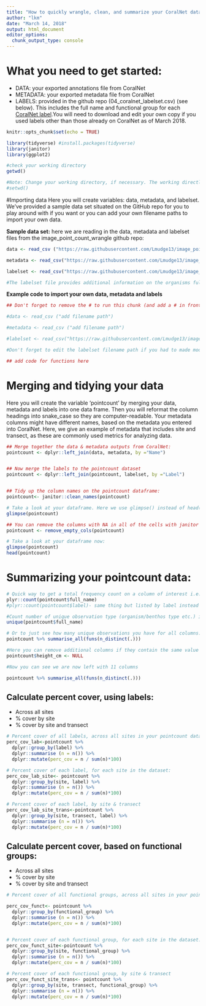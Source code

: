 ```yaml
---
title: "How to quickly wrangle, clean, and summarize your CoralNet data"
author: "lkm"
date: "March 14, 2018"
output: html_document
editor_options: 
  chunk_output_type: console
---
```


# What you need to get started:  

* DATA: your exported annotations file from CoralNet 
* METADATA: your exported metadata file from CoralNet
* LABELS: provided in the github repo (04_coralnet_labelset.csv) (see below). This includes the full name and functional group for each [CoralNet label](https://coralnet.ucsd.edu/label/list/).You will need to download and edit your own copy if you used labels other than those already on CoralNet as of March 2018. 


```r
knitr::opts_chunk$set(echo = TRUE)

library(tidyverse) #install.packages(tidyverse)
library(janitor)
library(ggplot2)

#check your working directory
getwd()

#Note: Change your working directory, if necessary. The working directly should be the folder your data is stored in.
#setwd()
```

#Importing data 
Here you will create variables: data, metadata, and labelset. We've provided a sample data set situated on the GitHub repo for you to play around with if you want or you can add your own filename paths to import your own data. 

**Sample data set:** here we are reading in the data, metadata and labelset files from the image_point_count_wrangle github repo:

```r

data <- read_csv ("https://raw.githubusercontent.com/Lmudge13/image_point_count_wrangling/master/coral-net/02_sample_data_annotations_simple_coralnet.csv")

metadata <- read_csv("https://raw.githubusercontent.com/Lmudge13/image_point_count_wrangling/master/coral-net/03_sample_metadata_coralnet.csv")

labelset <- read_csv("https://raw.githubusercontent.com/Lmudge13/image_point_count_wrangling/master/coral-net/04_coralnet_labelset.csv")

#The labelset file provides additional information on the organisms full name and their relevant functional group based on the set of short code labels typically used by CoralNet users.This extra information is not provided in the data output from CoralNet and therefore needs to be imported separately.

```

**Example code to import your own data, metadata and labels**
```r
## Don't forget to remove the # to run this chunk (and add a # in front of the sample data set code (or delete it) if you don't wish to use it.

#data <- read_csv ("add filename path")

#metadata <- read_csv ("add filename path")

#labelset <- read_csv("https://raw.githubusercontent.com/Lmudge13/image_point_count_wrangling/master/coral-net/04_coralnet_labelset.csv"). 

#Don't forget to edit the labelset filename path if you had to made modifications to this file.

```


```r

## add code for functions here

```


# Merging and tidying your data 
Here you will create the variable 'pointcount' by merging your data, metadata and labels into one data frame. Then you will reformat the column headings into snake_case so they are computer-readable. Your metadata columns might have different names, based on the metadata you entered into CoralNet. Here, we give an example of metadata that includes site and transect, as these are commonly used metrics for analyzing data.  

```r


## Merge together the data & metadata outputs from CoralNet:
pointcount <- dplyr::left_join(data, metadata, by ="Name")


## Now merge the labels to the pointcount dataset
pointcount <- dplyr::left_join(pointcount, labelset, by ="Label")


## Tidy up the column names on the pointcount dataframe:
pointcount<- janitor::clean_names(pointcount)

# Take a look at your dataframe. Here we use glimpse() instead of head() as it flips the column headings so you can see them all. You'll notice a number of the columns are filled with 'NA' i.e. not applicable, i.e. no data. (<chr> = character i.e. text and <int> = integer i.e. a whole number)
glimpse(pointcount)

## You can remove the columns with NA in all of the cells with janitor (if you want to keep the NA columns add a # infront of this code)
pointcount <- remove_empty_cols(pointcount)

# Take a look at your dataframe now:
glimpse(pointcount)
head(pointcount)
```

# Summarizing your pointcount data:
```r

# Quick way to get a total frequency count on a column of interest i.e. how many times did you see each organism across all your photos:
plyr::count(pointcount$full_name)
#plyr::count(pointcount$label)- same thing but listed by label instead

#Count number of unique observation type (organism/benthos type etc.) in your dataset i.e. get a list of the organisms you saw across all your photos:
unique(pointcount$full_name)

# Or to just see how many unique observations you have for all columns:
pointcount %>% summarise_all(funs(n_distinct(.)))

#Here you can remove additional columns if they contain the same value throughout i.e. provide no information. Here I will remove "height_cm" as every cell is the same.
pointcount$height_cm <- NULL

#Now you can see we are now left with 11 columns

pointcount %>% summarise_all(funs(n_distinct(.)))

```

## Calculate percent cover, using labels:  
* Across all sites  
* % cover by site  
* % cover by site and transect  

```r

# Percent cover of all labels, across all sites in your pointcount dataset:
perc_cov_lab<-pointcount %>%
  dplyr::group_by(label) %>%
  dplyr::summarise (n = n()) %>%
  dplyr::mutate(perc_cov = n / sum(n)*100)

# Percent cover of each label, for each site in the dataset:
perc_cov_lab_site<- pointcount %>%
  dplyr::group_by(site, label) %>%
  dplyr::summarise (n = n()) %>%
  dplyr::mutate(perc_cov = n / sum(n)*100)

# Percent cover of each label, by site & transect 
perc_cov_lab_site_trans<-pointcount %>%
  dplyr::group_by(site, transect, label) %>%
  dplyr::summarise (n = n()) %>%
  dplyr::mutate(perc_cov = n / sum(n)*100)


```

## Calculate percent cover, based on functional groups:
* Across all sites  
* % cover by site  
* % cover by site and transect  
```r

# Percent cover of all functional groups, across all sites in your pointcount dataset:

perc_cov_funct<- pointcount %>%
  dplyr::group_by(functional_group) %>%
  dplyr::summarise (n = n()) %>%
  dplyr::mutate(perc_cov = n / sum(n)*100)


# Percent cover of each functional group, for each site in the dataset:
perc_cov_funct_site<-pointcount %>%
  dplyr::group_by(site, functional_group) %>%
  dplyr::summarise (n = n()) %>%
  dplyr::mutate(perc_cov = n / sum(n)*100)

# Percent cover of each functional group, by site & transect
perc_cov_funct_site_trans<- pointcount %>%
  dplyr::group_by(site, transect, functional_group) %>%
  dplyr::summarise (n = n()) %>%
  dplyr::mutate(perc_cov = n / sum(n)*100)
```


